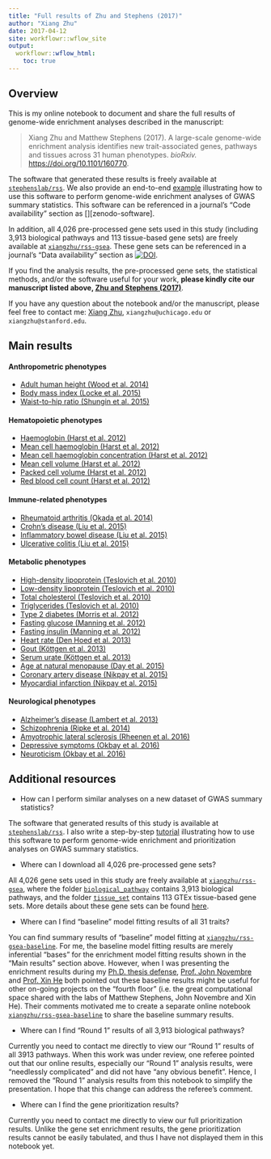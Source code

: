 ```yaml
---
title: "Full results of Zhu and Stephens (2017)"
author: "Xiang Zhu"
date: 2017-04-12
site: workflowr::wflow_site
output:
  workflowr::wflow_html:
    toc: true
---
```


[`stephenslab/rss`]: https://github.com/stephenslab/rss/tree/master/src_vb 
[zenodo-geneset]: https://zenodo.org/badge/latestdoi/55633948
[`xiangzhu/rss-gsea`]: https://github.com/xiangzhu/rss-gsea/tree/master/data
[`xiangzhu/rss-gsea-baseline`]: https://xiangzhu.github.io/rss-gsea-baseline/ 

## Overview

This is my online notebook to document and share the full results
of genome-wide enrichment analyses described in the manuscript:

> Xiang Zhu and Matthew Stephens (2017).
> A large-scale genome-wide enrichment analysis identifies new
> trait-associated genes, pathways and tissues across 31 human phenotypes.
> *bioRxiv.* [https://doi.org/10.1101/160770](https://doi.org/10.1101/160770).

The software that generated these results is freely available at [`stephenslab/rss`][].
We also provide an end-to-end [example](http://stephenslab.github.io/rss/Example-5)
illustrating how to use this software to perform
genome-wide enrichment analyses of GWAS summary statistics.
This software can be referenced in a journal's "Code availability" section
as [][zenodo-software].

In addition, all 4,026 pre-processed gene sets used in this study
(including 3,913 biological pathways and 113 tissue-based gene sets)
are freely available at [`xiangzhu/rss-gsea`][].
These gene sets can be referenced in a journal's "Data availability" section
as [![DOI](https://zenodo.org/badge/55633948.svg)][zenodo-geneset].

If you find the analysis results, the pre-processed gene sets,
the statistical methods, and/or the software useful for your work,
**please kindly cite our manuscript listed above,
[Zhu and Stephens (2017)](https://doi.org/10.1101/160770)**.

If you have any question about the notebook and/or the manuscript,
please feel free to contact me: [Xiang Zhu](https://github.com/xiangzhu),
`xiangzhu@uchicago.edu` or `xiangzhu@stanford.edu`.

## Main results

#### Anthropometric phenotypes

- [Adult human height (Wood et al. 2014)](height_2014.html)
- [Body mass index (Locke et al. 2015)](bmi_2015.html)
- [Waist-to-hip ratio (Shungin et al. 2015)](waist_2015.html)

#### Hematopoietic phenotypes

- [Haemoglobin (Harst et al. 2012)](hb_2012.html)
- [Mean cell haemoglobin (Harst et al. 2012)](mch_2012.html)
- [Mean cell haemoglobin concentration (Harst et al. 2012)](mchc_2012.html)
- [Mean cell volume (Harst et al. 2012)](mcv_2012.html)
- [Packed cell volume (Harst et al. 2012)](pcv_2012.html)
- [Red blood cell count (Harst et al. 2012)](rbc_2012.html)

#### Immune-related phenotypes

- [Rheumatoid arthritis (Okada et al. 2014)](ra_2014.html)
- [Crohn's disease (Liu et al. 2015)](cd_2015.html)
- [Inflammatory bowel disease (Liu et al. 2015)](ibd_2015.html)
- [Ulcerative colitis (Liu et al. 2015)](uc_2015.html)

#### Metabolic phenotypes

- [High-density lipoprotein (Teslovich et al. 2010)](hdl_2010.html)
- [Low-density lipoprotein (Teslovich et al. 2010)](ldl_2010.html)
- [Total cholesterol (Teslovich et al. 2010)](tc_2010.html)
- [Triglycerides (Teslovich et al. 2010)](tg_2010.html)
- [Type 2 diabetes (Morris et al. 2012)](t2d_2012.html)
- [Fasting glucose (Manning et al. 2012)](fg_2012.html)
- [Fasting insulin (Manning et al. 2012)](fi_2012.html)
- [Heart rate (Den Hoed et al. 2013)](hr_2013.html)
- [Gout (Köttgen et al. 2013)](gout_2013.html)
- [Serum urate (Köttgen et al. 2013)](urate_2013.html)
- [Age at natural menopause (Day et al. 2015)](anm_2015.html)
- [Coronary artery disease (Nikpay et al. 2015)](cad_2015.html)
- [Myocardial infarction (Nikpay et al. 2015)](mi_2015.html)

#### Neurological phenotypes

- [Alzheimer's disease (Lambert et al. 2013)](load_2013.html)
- [Schizophrenia (Ripke et al. 2014)](scz_2014.html)
- [Amyotrophic lateral sclerosis (Rheenen et al. 2016)](als_2016.html)
- [Depressive symptoms (Okbay et al. 2016)](ds_2016.html)
- [Neuroticism (Okbay et al. 2016)](neu_2016.html)

## Additional resources

- How can I perform similar analyses on a new dataset of GWAS summary statistics?

The software that generated results of this study is available at [`stephenslab/rss`][].
I also write a step-by-step [tutorial](http://stephenslab.github.io/rss/Example-5)
illustrating how to use this software to perform genome-wide enrichment
and prioritization analyses on GWAS summary statistics.

- Where can I download all 4,026 pre-processed gene sets?

All 4,026 gene sets used in this study are freely available at [`xiangzhu/rss-gsea`],
where the folder [`biological_pathway`](https://github.com/xiangzhu/rss-gsea/tree/master/data/biological_pathway)
contains 3,913 biological pathways,
and the folder [`tissue_set`](https://github.com/xiangzhu/rss-gsea/tree/master/data/tissue_set)
contains 113 GTEx tissue-based gene sets.
More details about these gene sets can be found [here](gene_set.html).

- Where can I find "baseline" model fitting results of all 31 traits?

You can find summary results of "baseline" model fitting at [`xiangzhu/rss-gsea-baseline`][].
For me, the baseline model fitting results are merely inferential "bases" for the
enrichment model fitting results shown in the "Main results" section above.
However, when I was presenting the enrichment results during my
[Ph.D. thesis defense](http://www.stat.uchicago.edu/~xiangzhu/THESIS_20170630.html),
[Prof. John Novembre](http://jnpopgen.org/) and
[Prof. Xin He](http://xinhelab.org/) both pointed out these baseline results
might be useful for other on-going projects on the "fourth floor"
(i.e. the great computational space shared with the labs of Matthew Stephens, John Novembre and Xin He).
Their comments motivated me to create a separate online notebook
[`xiangzhu/rss-gsea-baseline`][] to share the baseline summary results.

- Where can I find "Round 1" results of all 3,913 biological pathways?

Currently you need to contact me directly to view our "Round 1" results of all 3913 pathways.
When this work was under review, one referee pointed out that our online results, especially our
"Round 1" analysis results, were "needlessly complicated" and did not have "any obvious benefit".
Hence, I removed the "Round 1" analysis results from this notebook to simplify the presentation.
I hope that this change can address the referee's comment.

- Where can I find the gene prioritization results?

Currently you need to contact me directly to view our full prioritization results. 
Unlike the gene set enrichment results, the gene prioritization results
cannot be easily tabulated, and thus I have not displayed them in this notebook yet.
